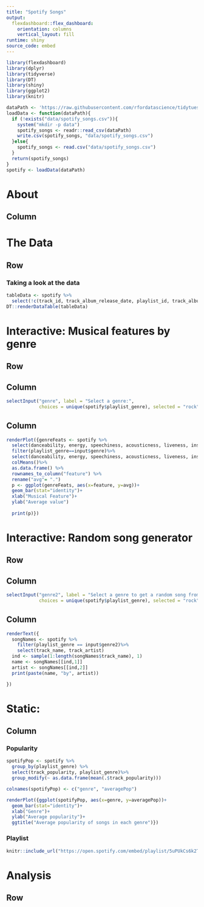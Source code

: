 ```yaml
---
title: "Spotify Songs"
output: 
  flexdashboard::flex_dashboard:
    orientation: columns
    vertical_layout: fill
runtime: shiny
source_code: embed
---
```


```r
library(flexdashboard)
library(dplyr)
library(tidyverse)
library(DT)
library(shiny)
library(ggplot2)
library(knitr)

dataPath <- 'https://raw.githubusercontent.com/rfordatascience/tidytuesday/master/data/2020/2020-01-21/spotify_songs.csv'
loadData <- function(dataPath){
  if (!exists("data/spotify_songs.csv")){
    system("mkdir -p data")
    spotify_songs <- readr::read_csv(dataPath)
    write.csv(spotify_songs, "data/spotify_songs.csv")
  }else{
    spotify_songs <- read.csv("data/spotify_songs.csv")
  }
  return(spotify_songs)
}
spotify <- loadData(dataPath)
```
About
=====================================  
    
Column {data-width=600}
-------------------------------------

The Data {data-orientation=rows}
=====================================     
   
Row {data-height=600}
-------------------------------------
### Taking a look at the data
```r
tableData <- spotify %>%
  select(!c(track_id, track_album_release_date, playlist_id, track_album_id))
DT::renderDataTable(tableData)
```


Interactive: Musical features by genre {data-orientation=rows}
=====================================     
   
Row {data-height=600}
-------------------------------------
Column {.sidebar}
-----------------------------------------------------------------------
```r
selectInput("genre", label = "Select a genre:",
            choices = unique(spotify$playlist_genre), selected = "rock")

```
Column {data-height=1000}
-----------------------------------------------------------------------
```r
renderPlot({genreFeats <- spotify %>%
  select(danceability, energy, speechiness, acousticness, liveness, instrumentalness, playlist_genre) %>%
  filter(playlist_genre==input$genre)%>%
  select(danceability, energy, speechiness, acousticness, liveness, instrumentalness) %>%
  colMeans()%>%
  as.data.frame() %>%
  rownames_to_column("feature") %>%
  rename("avg"= ".")
  p <- ggplot(genreFeats, aes(x=feature, y=avg))+
  geom_bar(stat="identity")+
  xlab("Musical Feature")+
  ylab("Average value")
  
  print(p)})
```
Interactive: Random song generator {data-orientation=rows}
=====================================     
   
Row {data-height=600}
-------------------------------------
Column {.sidebar}
-----------------------------------------------------------------------
```r
selectInput("genre2", label = "Select a genre to get a random song from that genre:",
            choices = unique(spotify$playlist_genre), selected = "rock")

```
Column {data-height=1000}
-----------------------------------------------------------------------
```r
renderText({
  songNames <- spotify %>%
    filter(playlist_genre == input$genre2)%>%
    select(track_name, track_artist)
  ind <- sample(1:length(songNames$track_name), 1)
  name <- songNames[[ind,1]]
  artist <- songNames[[ind,2]]
  print(paste(name, "by", artist))

})

```


Static:  {data-orientation=rows}
=====================================     
Column {.tabset}
-----------------------------------------------------------------------


### Popularity
```r
spotifyPop <- spotify %>%
  group_by(playlist_genre) %>%
  select(track_popularity, playlist_genre)%>%
  group_modify(~ as.data.frame(mean(.$track_popularity)))

colnames(spotifyPop) <- c("genre", "averagePop")

renderPlot({ggplot(spotifyPop, aes(x=genre, y=averagePop))+
  geom_bar(stat="identity")+
  xlab("Genre")+
  ylab("Average popularity")+
  ggtitle("Average popularity of songs in each genre")})
```


### Playlist

```r
knitr::include_url("https://open.spotify.com/embed/playlist/5uPUkCs6k2TvYc2RXjJjYs?utm_source=generator", height = "380")
```

Analysis {data-orientation=rows}
=====================================     
   
Row {data-height=600}
-------------------------------------
